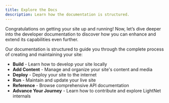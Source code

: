```yaml
---
title: Explore the Docs
description: Learn how the documentation is structured.
---
```



Congratulations on getting your site up and running! Now, let’s dive deeper into the developer documentation to discover how you can enhance and extend its capabilities even further.

Our documentation is structured to guide you through the complete process of creating and maintaining your site:

- **Build** - Learn how to develop your site locally
- **Add Content** - Manage and organize your site's content and media
- **Deploy** - Deploy your site to the internet
- **Run** - Maintain and update your live site
- **Reference** - Browse comprehensive API documentation
- **Advance Your Journey** - Learn how to contribute and explore LightNet internals


